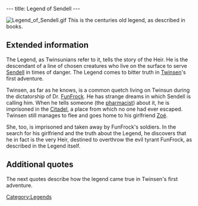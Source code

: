 ---
title: Legend of Sendell
---

[[Image:Legend of Sendell.gif|right]]
This is the centuries old legend, as described in books.

{{Quote|
Quote=In the distant past, when the spheros, rabbibunnies, Quetches and grobos emerged from the original primordial soup, centuries before Dr. FunFrock's coup, a prophecy was pronounced. Its text is hardly remembered today and that is why people now refer to it as the "Legend". It explained how "the Heir," when his time had come, would be called to overthrow a tyrant! The secret of the Legend can still be learned somewhere in the White Leaf Desert.|
Character=A book in the [[library]] at [[Principal Island]]}}
{{Quote|
Quote=The day will come when someone from the present or future species will rise up and say, 'This world is mine from now on, and the key to all powers belongs to me!' This day will surely come because avarice and violence harbor in the hearts of all species of the universe. If the peril on this day is too great, the Chosen One will come forth. He will rise up against the tyrant and overthrow him. He will free and reunite the people, because throughout the years, the Chosen One's ancestors will have prepared him for his victory. They will have left information and weapons in his dwelling. The Chosen One, also known as the Heir, will, however, have to gather together four magical symbols if he hopes to be victorious: the Tunic, the Book of Bù, Sendell's Medallion and a Flask of Clear Water. On the day of peril Sendell will visit the Heir in his sleep and announce the coming of the final combat. The Heir will then have to go to the Well of Sendell where the goddess will endow her powers on him!|
Character=The legend according to the [[Book of Bù]]}}

==Extended information==
The Legend, as Twinsunians refer to it, tells the story of the Heir. He is the descendant of a line of chosen creatures who live on the surface to serve [[Sendell]] in times of danger. The Legend comes to bitter truth in [[Twinsen]]'s first adventure.

Twinsen, as far as he knows, is a common quetch living on Twinsun during the dictatorship of Dr. [[FunFrock]]. He has strange dreams in which Sendell is calling him. When he tells someone (the [[pharmacist (quetch)|pharmacist]]) about it, he is imprisoned in the [[Citadel]], a place from which no one had ever escaped. Twinsen still manages to flee and goes home to his girlfriend [[Zoé]].

She, too, is imprisoned and taken away by FunFrock's soldiers. In the search for his girlfriend and the truth about the Legend, he discovers that he in fact is the very Heir, destined to overthrow the evil tyrant FunFrock, as described in the Legend itself.

==Additional quotes==
The next quotes describe how the legend came true in Twinsen's first adventure.

{{Quote|
Quote=Only the Heir could have survived in that Temple! You are the Chosen One that the prophecy spoke of. You are worthy of keeping the Book of Bù, Twinsen. It will allow you to decipher the runes and to speak to the animals. The prophecy that must be accomplished is also revealed in its pages: you must overthrow Dr. FunFrock, the despot who has destroyed the harmony that once existed on this planet. In my dreams, I saw him profaning the Well of Sendell, which caused the immediate destruction of this world. You must go to the Well of Sendell to save us from Dr. FunFrock. I don't know where this well is, but your ancestors must have left instructions for you, somewhere in your home.|
Character=The old man in the desert}}
{{Quote|
Quote=This room contains information and weapons that were amassed for generations to help the Heir who will, one day, be chosen from our descendants. The key to the room was passed down from generation to generation, but our ancestor Hégésippe was the last family member to retain the key. He was attacked and killed by the ruthless pirate LeBorgne during a sea voyage. Nobody knows where Leborgne's treasure, which undoubtedly contains the golden key to the room, is today.|
Character=Just outside the Heir's room, underneath Twinsen's house}}
{{Quote|
Quote=You who read this text, know that there are 3 Runic Stones in this world. Their locations are now indicated on your Holomap. They are large menhirs with runic text written on them. They will help the Heir in his quest for Sendell. The third stone will show the exact location of the Well of Sendell. In addition to the help provided by the text, each stone conceals a secret.|
Character=Inside the Heir's room}}
{{Quote|
Quote=I am the Eclipse Stone. The password for the Marked Stone is "BURBS". Which word will free me?|
Character=The first Runic Stone}}
{{Quote|
Quote=I am the Marked Stone. The password for the Eclipse Stone is "GIZMO". Which word will free me?|
Character=The second Runic Stone}}
{{Quote|
Quote=I am the stone of the Septentrion. The Well of Sendell is located at the summit of the rocky peak that is at the center of Polar island. Only the Heir can break the seal that bars the entrance.|
Character=The third Runic Stone}}
{{Quote|
Quote=I am Sendell, like all of those you see here, we are all Sendells. We are here to watch over a stellar entity that is in gestation, it will come into existence in a few centuries. As we can only act from the heart of the planet, we implanted a lineage of elected creatures among the species living on the surface. You are the current descendant of this family, and when FunFrock's threat had become too great, it was me that called to you in your dreams. The entity can now finish its gestation because you rid us of FunFrock. It would have died if he had gotten to it, and this world would have imploded, thanks to you it will continue to flourish. Return now to the surface, you can now erase the final traces that he left there.|
Character=Sendell}}

[[Category:Legends]]